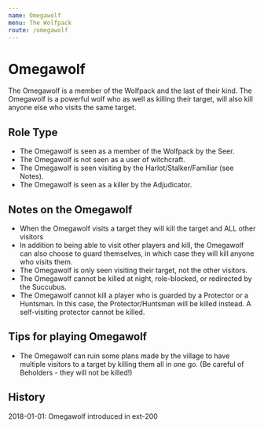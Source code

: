 ```yaml
---
name: Omegawolf
menu: The Wolfpack
route: /omegawolf
---
```


# Omegawolf

The Omegawolf is a member of the Wolfpack and the last of their kind.
The Omegawolf is a powerful wolf who as well as killing their target,
will also kill anyone else who visits the same target.

## Role Type

  - The Omegawolf is seen as a member of the Wolfpack by the Seer.
  - The Omegawolf is not seen as a user of witchcraft.
  - The Omegawolf is seen visiting by the Harlot/Stalker/Familiar (see
    Notes).
  - The Omegawolf is seen as a killer by the Adjudicator.

## Notes on the Omegawolf

  - When the Omegawolf visits a target they will kill the target and ALL
    other visitors
  - In addition to being able to visit other players and kill, the
    Omegawolf can also choose to guard themselves, in which case they
    will kill anyone who visits them.
  - The Omegawolf is only seen visiting their target, not the other
    visitors.
  - The Omegawolf cannot be killed at night, role-blocked, or redirected
    by the Succubus.
  - The Omegawolf cannot kill a player who is guarded by a Protector or
    a Huntsman. In this case, the Protector/Huntsman will be killed
    instead. A self-visiting protector cannot be killed.

## Tips for playing Omegawolf

  - The Omegawolf can ruin some plans made by the village to have
    multiple visitors to a target by killing them all in one go. (Be
    careful of Beholders - they will not be killed\!)

## History

2018-01-01: Omegawolf introduced in ext-200
